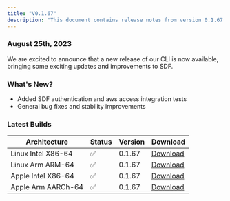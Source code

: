 ```yaml
---
title: "V0.1.67"
description: "This document contains release notes from version 0.1.67 of SDF."
---
```

### August 25th, 2023

We are excited to announce that a new release of our CLI is now available, bringing some exciting updates and improvements to SDF.

### What's New?
- Added SDF authentication and aws access integration tests
- General bug fixes and stability improvements


### Latest Builds 

| Architecture           | Status | Version | Download |
| ---------------------- | ------ | ------- | -------- |
| Linux Intel X86-64     |   ✅   | 0.1.67  | [Download](https://cdn.sdf.com/releases/download/sdf-v0.1.67-x86_64-unknown-linux-musl.tar.gz) |
| Linux Arm ARM-64       |   ✅   | 0.1.67  | [Download](https://cdn.sdf.com/releases/download/sdf-v0.1.67-arm-unknown-linux-gnueabihf.tar.gz) |
| Apple Intel X86-64     |   ✅   | 0.1.67  | [Download](https://cdn.sdf.com/releases/download/sdf-v0.1.67-x86_64-apple-darwin.tar.gz) |
| Apple Arm AARCh-64     |   ✅   | 0.1.67  | [Download](https://cdn.sdf.com/releases/download/sdf-v0.1.67-aarch64-apple-darwin.tar.gz) |

